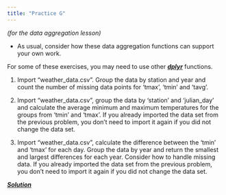 ```yaml
---
title: "Practice G"
---
```


*(for the data aggregation lesson)*

* As usual, consider how these data aggregation functions can support your own work.

For some of these exercises, you may need to use other [***dplyr***](https://dplyr.tidyverse.org/reference/index.html) functions.

(@) Import "weather_data.csv". Group the data by station and year and count the number of missing data points for 'tmax', 'tmin' and 'tavg'.  

(@) Import "weather_data.csv", group the data by 'station' and 'julian_day' and calculate the average minimum and maximum temperatures for the groups from 'tmin' and 'tmax'. If you already imported the data set from the previous problem, you don't need to import it again if you did not change the data set. 

(@) Import "weather_data.csv", calculate the difference between the 'tmin' and 'tmax' for each day. Group the data by year and return the smallest and largest differences for each year. Consider how to handle missing data. If you already imported the data set from the previous problem, you don't need to import it again if you did not change the data set.

[***Solution***](../practice/solution-G.qmd)
